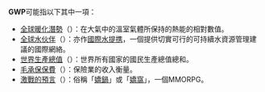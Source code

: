 '''GWP'''可能指以下其中一項：
*[[全球暖化潛勢|全球暖化潛勢]]（{{lang|en|Global warming potential}}）：在大氣中的溫室氣體所保持的熱能的相對數值。
*[[全球水伙伴|全球水伙伴]]（{{lang|en|Global Water Partnership}}）：亦作[[國際水提携|國際水提携]]，一個提供切實可行的可持續水資源管理建議的國際網絡。
*[[世界生產總值|世界生產總值]]（{{lang|en|Gross world product}}）：世界所有國家的國民生產總值總和。
*[[毛承保保費|毛承保保費]]（{{lang|en|Gross premiums written}}）：保險業的收入衡量。
*[[激戰的預言|激戰的預言]]（{{lang|en|Guild Wars Prophecies}}）：俗稱「[[嬌鍋|嬌鍋]]」或「[[嬌窩|嬌窩]]」，一個MMORPG。

{{disambig|cat=三字拉丁字母縮寫消歧義}}